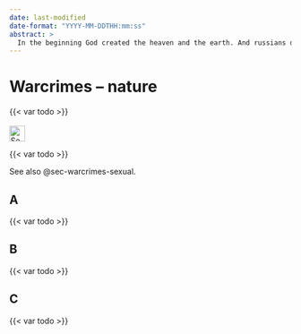 ```yaml
---
date: last-modified
date-format: "YYYY-MM-DDTHH:mm:ss"
abstract: > 
  In the beginning God created the heaven and the earth. And russians destroy it. Russians love to rape Mother Nature.
---
```


# Warcrimes – nature {#sec-warcrimes-nature}

::: {.callout-caution title="Myth"}
{{< var todo >}}
[<br></br>![Search for topic in EUvsDisinfo](../all_common_img/EUvsDisinfo_400x240.jpg){height=2em}](https://euvsdisinfo.eu/disinformation-cases/?text=war%20crimes%20(nature%7Cecocide%7Cmines%7Cpoisened)&sort=relevance)
:::

::: {.callout-tip title="Truth"}
{{< var todo >}}
:::

See also @sec-warcrimes-sexual.

## A

{{< var todo >}}

## B

{{< var todo >}}

## C

{{< var todo >}}



